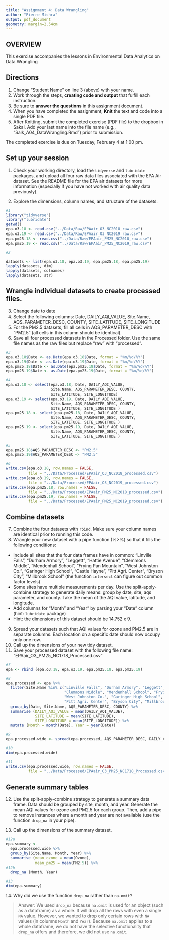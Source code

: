 ```yaml
---
title: "Assignment 4: Data Wrangling"
author: "Pierre Mishra"
output: pdf_document
geometry: margin=2.54cm
---
```


## OVERVIEW

This exercise accompanies the lessons in Environmental Data Analytics on Data Wrangling 

## Directions
1. Change "Student Name" on line 3 (above) with your name.
3. Work through the steps, **creating code and output** that fulfill each instruction.
4. Be sure to **answer the questions** in this assignment document.
6. When you have completed the assignment, **Knit** the text and code into a single PDF file.
8. After Knitting, submit the completed exercise (PDF file) to the dropbox in Sakai. Add your last name into the file name (e.g., "Salk_A04_DataWrangling.Rmd") prior to submission.

The completed exercise is due on Tuesday, February 4 at 1:00 pm.

## Set up your session 
1. Check your working directory, load the `tidyverse` and `lubridate` packages, and upload all four raw data files associated with the EPA Air dataset. See the README file for the EPA air datasets for more information (especially if you have not worked with air quality data previously). 

2. Explore the dimensions, column names, and structure of the datasets. 

```r
#1
library("tidyverse")
library("lubridate")
getwd()
epa.o3.18 <- read.csv("../Data/Raw/EPAair_O3_NC2018_raw.csv")
epa.o3.19 <- read.csv("../Data/Raw/EPAair_O3_NC2019_raw.csv")
epa.pm25.18 <- read.csv("../Data/Raw/EPAair_PM25_NC2018_raw.csv")
epa.pm25.19 <- read.csv("../Data/Raw/EPAair_PM25_NC2019_raw.csv")

#2

datasets <- list(epa.o3.18, epa.o3.19, epa.pm25.18, epa.pm25.19)
lapply(datasets, dim)
lapply(datasets, colnames)
lapply(datasets, str)

```

## Wrangle individual datasets to create processed files.
3. Change date to date
4. Select the following columns: Date, DAILY_AQI_VALUE, Site.Name, AQS_PARAMETER_DESC, COUNTY, SITE_LATITUDE, SITE_LONGITUDE
5. For the PM2.5 datasets, fill all cells in AQS_PARAMETER_DESC with "PM2.5" (all cells in this column should be identical).
6. Save all four processed datasets in the Processed folder. Use the same file names as the raw files but replace "raw" with "processed".

```r
#3
epa.o3.18$Date <- as.Date(epa.o3.18$Date, format = "%m/%d/%Y")
epa.o3.19$Date <- as.Date(epa.o3.19$Date, format = "%m/%d/%Y")
epa.pm25.18$Date <- as.Date(epa.pm25.18$Date, format = "%m/%d/%Y")
epa.pm25.19$Date <- as.Date(epa.pm25.19$Date, format = "%m/%d/%Y")

#4
epa.o3.18 <- select(epa.o3.18, Date, DAILY_AQI_VALUE, 
                    Site.Name, AQS_PARAMETER_DESC, COUNTY, 
                    SITE_LATITUDE, SITE_LONGITUDE)
epa.o3.19 <- select(epa.o3.19, Date, DAILY_AQI_VALUE, 
                    Site.Name, AQS_PARAMETER_DESC, COUNTY, 
                    SITE_LATITUDE, SITE_LONGITUDE )
epa.pm25.18 <- select(epa.pm25.18, Date, DAILY_AQI_VALUE, 
                    Site.Name, AQS_PARAMETER_DESC, COUNTY, 
                    SITE_LATITUDE, SITE_LONGITUDE )
epa.pm25.19 <- select(epa.pm25.19, Date, DAILY_AQI_VALUE, 
                    Site.Name, AQS_PARAMETER_DESC, COUNTY, 
                    SITE_LATITUDE, SITE_LONGITUDE )

#5
epa.pm25.18$AQS_PARAMETER_DESC <- "PM2.5"
epa.pm25.19$AQS_PARAMETER_DESC <- "PM2.5"

#6
write.csv(epa.o3.18, row.names = FALSE, 
          file = "../Data/Processed/EPAair_O3_NC2018_processed.csv")
write.csv(epa.o3.19, row.names = FALSE, 
          file = "../Data/Processed/EPAair_O3_NC2019_processed.csv")
write.csv(epa.pm25.18, row.names = FALSE, 
          file = "../Data/Processed/EPAair_PM25_NC2018_processed.csv")
write.csv(epa.pm25.19, row.names = FALSE, 
          file = "../Data/Processed/EPAair_PM25_NC2019_processed.csv")

```


## Combine datasets
7. Combine the four datasets with `rbind`. Make sure your column names are identical prior to running this code. 
8. Wrangle your new dataset with a pipe function (%>%) so that it fills the following conditions: 

* Include all sites that the four data frames have in common: "Linville Falls", "Durham Armory", "Leggett", "Hattie Avenue", "Clemmons Middle", "Mendenhall School", "Frying Pan Mountain", "West Johnston Co.", "Garinger High School", "Castle Hayne", "Pitt Agri. Center", "Bryson City", "Millbrook School" (the function `intersect` can figure out common factor levels)
* Some sites have multiple measurements per day. Use the split-apply-combine strategy to generate daily means: group by date, site, aqs parameter, and county. Take the mean of the AQI value, latitude, and longitude.
* Add columns for "Month" and "Year" by parsing your "Date" column (hint: `lubridate` package)
* Hint: the dimensions of this dataset should be 14,752 x 9.

9. Spread your datasets such that AQI values for ozone and PM2.5 are in separate columns. Each location on a specific date should now occupy only one row.
10. Call up the dimensions of your new tidy dataset.
11. Save your processed dataset with the following file name: "EPAair_O3_PM25_NC1718_Processed.csv"

```r
#7
epa <- rbind (epa.o3.18, epa.o3.19, epa.pm25.18, epa.pm25.19)

#8
epa.processed <- epa %>%
  filter(Site.Name %in% c("Linville Falls", "Durham Armory", "Leggett", "Hattie Avenue",
                          "Clemmons Middle", "Mendenhall School", "Frying Pan Mountain",
                          "West Johnston Co.", "Garinger High School", "Castle Hayne",
                          "Pitt Agri. Center", "Bryson City", "Millbrook School")) %>%
  group_by(Date, Site.Name, AQS_PARAMETER_DESC, COUNTY) %>%
  summarise (DAILY_AQI_VALUE = mean(DAILY_AQI_VALUE),
             SITE_LATITUDE = mean(SITE_LATITUDE),
             SITE_LONGITUDE = mean(SITE_LONGITUDE)) %>%
  mutate (Month = month(Date), Year = year(Date))

#9
epa.processed.wide <- spread(epa.processed, AQS_PARAMETER_DESC, DAILY_AQI_VALUE)

#10
dim(epa.processed.wide)

#11
write.csv(epa.processed.wide, row.names = FALSE, 
          file = "../Data/Processed/EPAair_O3_PM25_NC1718_Processed.csv")
```


## Generate summary tables
12. Use the split-apply-combine strategy to generate a summary data frame. Data should be grouped by site, month, and year. Generate the mean AQI values for ozone and PM2.5 for each group. Then, add a pipe to remove instances where a month and year are not available (use the function `drop_na` in your pipe). 

13. Call up the dimensions of the summary dataset.

```r
#12a
epa.summary <- 
  epa.processed.wide %>%
  group_by(Site.Name, Month, Year) %>%
  summarise (mean_ozone = mean(Ozone),
             mean_pm25 = mean(PM2.5)) %>%
#12b  
  drop_na (Month, Year)

#13
dim(epa.summary)
```

14. Why did we use the function `drop_na` rather than `na.omit`?

> Answer: We used `drop_na` because `na.omit` is used for an object (such as a dataframe) as a whole. It will drop all the rows with even a single `NA` value. However, we wanted to drop only certain rows with `NA` values (in columns `Month` and `Year`). Because `na.omit` applies to a whole dataframe, we do not have the selective functionality that `drop_na` offers and therefore, we did not use `na.omit`.
